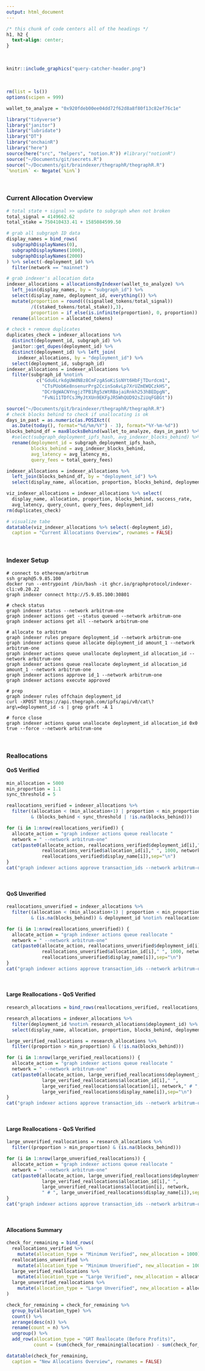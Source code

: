 ```yaml
---
output: html_document
---
```


```css
/* this chunk of code centers all of the headings */
h1, h2 {
  text-align: center;
}
```

<br>

```r
knitr::include_graphics("query-catcher-header.png")
```

<br>

```r
rm(list = ls())
options(scipen = 999)

wallet_to_analyze = "0x920fdeb00ee04dd72f62d8a8f80f13c82ef76c1e"

library("tidyverse")
library("janitor")
library("lubridate")
library("DT")
library("onchainR")
library("here")
source(here("src", "helpers", "notion.R")) #library("notionR")
source("~/Documents/git/secrets.R")
source("~/Documents/git/braindexer/thegraphR/thegraphR.R")
`%notin%` <- Negate(`%in%`)
```

<br>

### Current Allocation Overview

```r
# total state + signal >> update to subgraph when not broken
total_signal = 4149662.62
total_stake = 750410433.41 + 1585084599.50

# grab all subgraph ID data 
display_names = bind_rows(
  subgraphDisplayNames(0),
  subgraphDisplayNames(1000),
  subgraphDisplayNames(2000)
) %>% select(-deployment_id) %>% 
  filter(network == "mainnet")

# grab indexer's allocation data
indexer_allocations = allocationsByIndexer(wallet_to_analyze) %>% 
  left_join(display_names, by = "subgraph_id") %>% 
  select(display_name, deployment_id, everything()) %>% 
  mutate(proportion = round(((signalled_tokens/total_signal))
         /((staked_tokens/total_stake)),3),
         proportion = if_else(is.infinite(proportion), 0, proportion)) %>% 
  rename(allocation = allocated_tokens)

# check + remove duplicates
duplicates_check = indexer_allocations %>% 
  distinct(deployment_id, subgraph_id) %>% 
  janitor::get_dupes(deployment_id) %>% 
  distinct(deployment_id) %>% left_join(
    indexer_allocations, by = "deployment_id") %>% 
  select(deployment_id, subgraph_id) 
indexer_allocations = indexer_allocations %>% 
  filter(subgraph_id %notin% 
           c("Gdu6LrkdgUWdN8z8CmFzgASoKiSsNYt6HbFjTDurdcm1",
             "CTsPUobKe8nsenurPrg2CcinSoAvLp7XrUZmEWQCzkHS",
             "DCr8gWACNYngjzTPB1Rg5zWtRBajaiRnkh253hBEDpgN",
             "FvNi11TDfCsJMyJtXUn9EKFpJR5WhQUD92sZiUqFGBGt"))

source("~/Documents/git/braindexer/thegraphR/thegraphR.R")
# check blocks behind to check if unallocating is ok 
days_in_past = as.numeric(as.POSIXct((
  as.Date(today(), format="%d/%m/%Y") - 3), format="%Y-%m-%d"))
blocks_behind_df = maxBlocksBehind(wallet_to_analyze, days_in_past) %>% 
  #select(subgraph_deployment_ipfs_hash, avg_indexer_blocks_behind) %>% 
  rename(deployment_id = subgraph_deployment_ipfs_hash,
         blocks_behind = avg_indexer_blocks_behind,
         avg_latency = avg_latency_ms, 
         query_fees = total_query_fees) 

indexer_allocations = indexer_allocations %>% 
  left_join(blocks_behind_df, by = "deployment_id") %>% 
  select(display_name, allocation, proportion, blocks_behind, deployment_id, allocation_id, everything())

viz_indexer_allocations = indexer_allocations %>% select(
  display_name, allocation, proportion, blocks_behind, success_rate,
  avg_latency, query_count, query_fees, deployment_id)
rm(duplicates_check)

# visualize tabe
datatable(viz_indexer_allocations %>% select(-deployment_id), 
  caption = "Current Allocations Overview", rownames = FALSE)
```
<br>

### Indexer Setup

```shell
# connect to ethereum/arbitrum
ssh graph@5.9.85.100 
docker run --entrypoint /bin/bash -it ghcr.io/graphprotocol/indexer-cli:v0.20.22
graph indexer connect http://5.9.85.100:30801

# check status 
graph indexer status --network arbitrum-one
graph indexer actions get --status queued --network arbitrum-one
graph indexer actions get all --network arbitrum-one

# allocate to arbitrum
graph indexer rules prepare deployment_id --network arbitrum-one
graph indexer actions queue allocate deployment_id amount_1 --network arbitrum-one
graph indexer actions queue unallocate deployment_id allocation_id --network arbitrum-one
graph indexer actions queue reallocate deployment_id allocation_id amount_1 --network arbitrum-one
graph indexer actions approve id_1 --network arbitrum-one
graph indexer actions execute approved

# prep 
graph indexer rules offchain deployment_id
curl -XPOST https://api.thegraph.com/ipfs/api/v0/cat\?arg\=deployment_id -s | grep graft -A 1

# force close 
graph indexer actions queue unallocate deployment_id allocation_id 0x0 true --force --network arbitrum-one
```

<br>

### Reallocations

#### QoS Verified

```r
min_allocation = 5000
min_proportion = 1.1
sync_threshold = 5

reallocations_verified = indexer_allocations %>% 
  filter((allocation < (min_allocation+1) | proportion < min_proportion) 
         & (blocks_behind < sync_threshold | !is.na(blocks_behind))) 

for (i in 1:nrow(reallocations_verified)) {
  allocate_action = "graph indexer actions queue reallocate "
  network = " --network arbitrum-one"
  cat(paste0(allocate_action, reallocations_verified$deployment_id[i]," ",
             reallocations_verified$allocation_id[i]," ", 1000, network, " # ",
             reallocations_verified$display_name[i]),sep="\n")
}
cat("graph indexer actions approve transaction_ids --network arbitrum-one\ngraph indexer actions execute approved")
```

<br>

#### QoS Unverified

```r
reallocations_unverified = indexer_allocations %>% 
  filter((allocation < (min_allocation+1) | proportion < min_proportion) 
         & (is.na(blocks_behind)) & deployment_id %notin% reallocations_verified$deployment_id) 

for (i in 1:nrow(reallocations_unverified)) {
  allocate_action = "graph indexer actions queue reallocate "
  network = " --network arbitrum-one"
  cat(paste0(allocate_action, reallocations_unverified$deployment_id[i]," ",
             reallocations_unverified$allocation_id[i]," ", 1000, network, " # ",
             reallocations_unverified$display_name[i]),sep="\n")
}
cat("graph indexer actions approve transaction_ids --network arbitrum-one\ngraph indexer actions execute approved")
```

<br>

#### Large Reallocations - QoS Verified

```r
research_allocations = bind_rows(reallocations_verified, reallocations_unverified)

research_allocations = indexer_allocations %>% 
  filter(deployment_id %notin% research_allocations$deployment_id) %>% 
  select(display_name, allocation, proportion, blocks_behind, deployment_id, allocation_id, everything())

large_verified_reallocations = research_allocations %>% 
  filter((proportion > min_proportion) & (!is.na(blocks_behind)))  

for (i in 1:nrow(large_verified_reallocations)) {
  allocate_action = "graph indexer actions queue reallocate "
  network = " --network arbitrum-one"
  cat(paste0(allocate_action, large_verified_reallocations$deployment_id[i]," ",
             large_verified_reallocations$allocation_id[i]," ", 
             large_verified_reallocations$allocation[i], network," # ",
             large_verified_reallocations$display_name[i]),sep="\n")
}
cat("graph indexer actions approve transaction_ids --network arbitrum-one\ngraph indexer actions execute approved")
```

<br>

#### Large Reallocations - QoS Verified

```r
large_unverified_reallocations = research_allocations %>% 
  filter((proportion > min_proportion) & (is.na(blocks_behind)))  

for (i in 1:nrow(large_unverified_reallocations)) {
  allocate_action = "graph indexer actions queue reallocate "
  network = " --network arbitrum-one"
  cat(paste0(allocate_action, large_unverified_reallocations$deployment_id[i]," ",
             large_verified_reallocations$allocation_id[i]," ", 
             large_unverified_reallocations$allocation[i], network, 
             " # ", large_unverified_reallocations$display_name[i]),sep="\n")
}
cat("graph indexer actions approve transaction_ids --network arbitrum-one\ngraph indexer actions execute approved")
```

<br>

#### Allocations Summary

```r
check_for_remaining = bind_rows(
  reallocations_verified %>% 
    mutate(allocation_type = "Minimum Verified", new_allocation = 1000), 
  reallocations_unverified %>% 
    mutate(allocation_type = "Minimum Unverified", new_allocation = 1000),
  large_verified_reallocations %>% 
    mutate(allocation_type = "Large Verified", new_allocation = allocation), 
  large_unverified_reallocations %>% 
    mutate(allocation_type = "Large Unverified", new_allocation = allocation)
)

check_for_remaining = check_for_remaining %>%
  group_by(allocation_type) %>% 
  count() %>% 
  arrange(desc(n)) %>% 
  rename(count = n) %>% 
  ungroup() %>% 
  add_row(allocation_type = "GRT Reallocate (Before Profits)", 
          count = (sum(check_for_remaining$allocation) - sum(check_for_remaining$new_allocation)))

datatable(check_for_remaining, 
  caption = "New Allocations Overview", rownames = FALSE)
```





